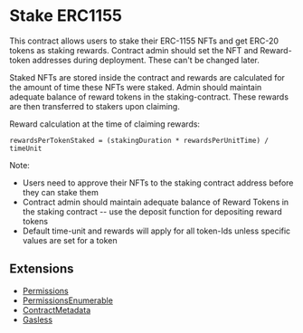 # Stake ERC1155

This contract allows users to stake their ERC-1155 NFTs and get ERC-20 tokens as staking rewards. Contract admin should set the NFT and Reward-token addresses during deployment. These can't be changed later.

Staked NFTs are stored inside the contract and rewards are calculated for the amount of time these NFTs were staked. Admin should maintain adequate balance of reward tokens in the staking-contract. These rewards are then transferred to stakers upon claiming.

Reward calculation at the time of claiming rewards:

`rewardsPerTokenStaked = (stakingDuration * rewardsPerUnitTime) / timeUnit`

Note:

- Users need to approve their NFTs to the staking contract address before they can stake them
- Contract admin should maintain adequate balance of Reward Tokens in the staking contract -- use the deposit function for depositing reward tokens
- Default time-unit and rewards will apply for all token-Ids unless specific values are set for a token

## Extensions

- [Permissions](/contracts/build/extensions/general/Permissions)
- [PermissionsEnumerable](/contracts/build/extensions/general/Permissionsenumerable)
- [ContractMetadata](/contracts/build/extensions/general/ContractMetadata)
- [Gasless](/contracts/build/extensions)
